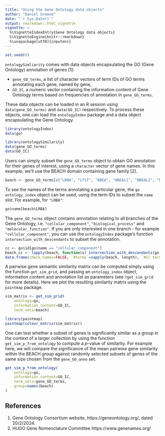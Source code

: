 ```yaml
---
title: "Using the Gene Ontology data objects"
author: "Daniel Greene"
date: "`r Sys.Date()`"
output: rmarkdown::html_vignette
vignette: >
  %\VignetteIndexEntry{Gene Ontology data objects}
  %\VignetteEngine{knitr::rmarkdown}
  %\usepackage[utf8]{inputenc}
---
```

```r
set.seed(0)
```

`ontologySimliarity` comes with data objects encapsulating the GO (Gene Ontology) annotation of genes [1]: 

* `gene_GO_terms`, a list of character vectors of term IDs of GO terms annotating each gene, named by gene,
* `GO_IC`, a numeric vector containing the information content of Gene Ontology terms based on frequencies of annotation in `gene_GO_terms`.

These data objects can be loaded in an R session using `data(gene_GO_terms)` and `data(GO_IC)` respectively. To process these objects, one can load the `ontologyIndex` package and a data object encapsulating the Gene Ontology.

```r
library(ontologyIndex)
data(go)

library(ontologySimilarity)
data(gene_GO_terms)
data(GO_IC)
```

Users can simply subset the `gene_GO_terms` object to obtain GO annotation for their genes of interest, using a `character` vector of gene names. In this example, we'll use the BEACH domain containing gene family [2]. 

```r
beach <- gene_GO_terms[c("LRBA", "LYST", "NBEA", "NBEAL1", "NBEAL2", "NSMAF", "WDFY3", "WDFY4", "WDR81")]
```

To see the names of the terms annotating a particular gene, the `go` `ontology_index` object can be used, using the term IDs to subset the `name` slot. For example, for `"LRBA"`:
```r
go$name[beach$LRBA]
```

The `gene_GO_terms` object contains annotation relating to all branches of the Gene Ontology, i.e. `"cellular_component"`, `"biological_process"` and `"molecular_function"`. If you are only interested in one branch - for example `"cellular_component"`, you can use the `ontologyIndex` package's function `intersection_with_descendants` to subset the annotation.

```r
cc <- go$id[go$name == "cellular_component"]
beach_cc <- lapply(beach, function(x) intersection_with_descendants(go, roots=cc, x)) 
data.frame(check.names=FALSE, `#terms`=sapply(beach, length), `#CC terms`=sapply(beach_cc, length))
```

A pairwise gene semantic similarity matrix can be computed simply using the function `get_sim_grid`, and passing an `ontology_index` object, information content and annotation list as parameters (see `?get_sim_grid` for more details). Here we plot the resulting similarity matrix using the `paintmap` package.

```r
sim_matrix <- get_sim_grid(
	ontology=go, 
	information_content=GO_IC,
	term_sets=beach)

library(paintmap)
paintmap(colour_matrix(sim_matrix))
```

One can test whether a subset of genes is significantly similar as a group in the context of a larger collection by using the function `get_sim_p_from_ontology` to compute a *p*-value of similarity. For example here, we will compare the significance of the mean pairwise gene similarity within the BEACH group against randomly selected subsets of genes of the same size chosen from the `gene_GO_anno` set.

```r
get_sim_p_from_ontology(
	ontology=go,
	information_content=GO_IC,
	term_sets=gene_GO_terms,
	group=names(beach)
)
```

## References

1. Gene Ontology Consortium website, https://geneontology.org/, dated 20/2/2024.
2. HUGO Gene Nomenclature Committee https://www.genenames.org/

